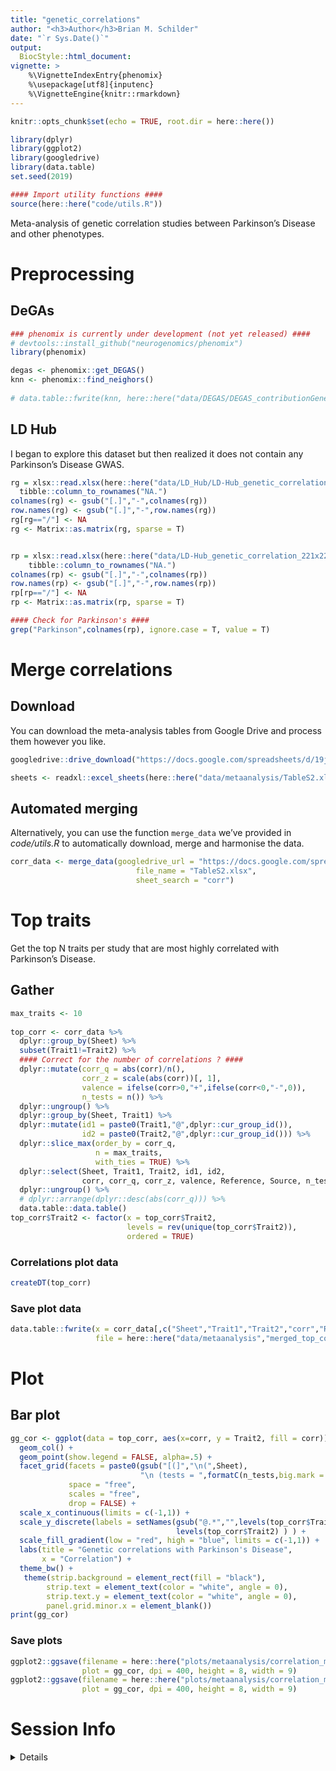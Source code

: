 ```yaml
---
title: "genetic_correlations"
author: "<h3>Author</h3>Brian M. Schilder"
date: "`r Sys.Date()`"
output:
  BiocStyle::html_document:
vignette: >
    %\VignetteIndexEntry{phenomix} 
    %\usepackage[utf8]{inputenc}
    %\VignetteEngine{knitr::rmarkdown}
---
```


```r
knitr::opts_chunk$set(echo = TRUE, root.dir = here::here())

library(dplyr)
library(ggplot2)
library(googledrive)
library(data.table)
set.seed(2019)

#### Import utility functions ####
source(here::here("code/utils.R"))
```


Meta-analysis of genetic correlation studies between Parkinson's Disease and other phenotypes.

# Preprocessing

## DeGAs

```r
### phenomix is currently under development (not yet released) ####
# devtools::install_github("neurogenomics/phenomix")
library(phenomix)

degas <- phenomix::get_DEGAS()
knn <- phenomix::find_neighors()
 
# data.table::fwrite(knn, here::here("data/DEGAS/DEGAS_contributionGene_corr.csv"))
```

## LD Hub 

I began to explore this dataset but then realized it does not contain any Parkinson's Disease GWAS.

```r
rg = xlsx::read.xlsx(here::here("data/LD_Hub/LD-Hub_genetic_correlation_221x221_no_ENIGMA.xlsx"), sheetName = "rG") %>% 
  tibble::column_to_rownames("NA.")
colnames(rg) <- gsub("[.]","-",colnames(rg))
row.names(rg) <- gsub("[.]","-",row.names(rg))
rg[rg=="/"] <- NA 
rg <- Matrix::as.matrix(rg, sparse = T)


rp = xlsx::read.xlsx(here::here("data/LD-Hub_genetic_correlation_221x221_no_ENIGMA.xlsx"), sheetName = "rP")%>%
    tibble::column_to_rownames("NA.")
colnames(rp) <- gsub("[.]","-",colnames(rp))
row.names(rp) <- gsub("[.]","-",row.names(rp))
rp[rp=="/"] <- NA 
rp <- Matrix::as.matrix(rp, sparse = T)

#### Check for Parkinson's ####
grep("Parkinson",colnames(rp), ignore.case = T, value = T)
```



# Merge correlations

## Download 

You can download the meta-analysis tables from Google Drive and process them however you like.

```r
googledrive::drive_download("https://docs.google.com/spreadsheets/d/19jz9l2P7W2f1PWT9t3x0L8h6VQL021RdRI7D4FAOjX0/edit?usp=sharing#gid=1366974120", path = here::here("data/metaanalysis/TableS2.xlsx"), overwrite = TRUE)

sheets <- readxl::excel_sheets(here::here("data/metaanalysis/TableS2.xlsx")) 
```

## Automated merging 
 
Alternatively, you can use the function `merge_data` we've provided in 
*code/utils.R* to automatically download, merge and harmonise the data.

```r
corr_data <- merge_data(googledrive_url = "https://docs.google.com/spreadsheets/d/19jz9l2P7W2f1PWT9t3x0L8h6VQL021RdRI7D4FAOjX0/edit#gid=1366974120",
                            file_name = "TableS2.xlsx",
                            sheet_search = "corr")
```

# Top traits

Get the top N traits per study that are most highly correlated with Parkinson's Disease.

## Gather 

```r
max_traits <- 10
  
top_corr <- corr_data %>% 
  dplyr::group_by(Sheet) %>%
  subset(Trait1!=Trait2) %>%
  #### Correct for the number of correlations ? ####
  dplyr::mutate(corr_q = abs(corr)/n(),
                corr_z = scale(abs(corr))[, 1],
                valence = ifelse(corr>0,"+",ifelse(corr<0,"-",0)),
                n_tests = n()) %>%
  dplyr::ungroup() %>%
  dplyr::group_by(Sheet, Trait1) %>%
  dplyr::mutate(id1 = paste0(Trait1,"@",dplyr::cur_group_id()),
                id2 = paste0(Trait2,"@",dplyr::cur_group_id())) %>%
  dplyr::slice_max(order_by = corr_q,
                   n = max_traits, 
                   with_ties = TRUE) %>%
  dplyr::select(Sheet, Trait1, Trait2, id1, id2, 
                corr, corr_q, corr_z, valence, Reference, Source, n_tests) %>% 
  dplyr::ungroup() %>%
  # dplyr::arrange(dplyr::desc(abs(corr_q))) %>%
  data.table::data.table()
top_corr$Trait2 <- factor(x = top_corr$Trait2,
                          levels = rev(unique(top_corr$Trait2)),
                          ordered = TRUE)
```


### Correlations plot data

```r
createDT(top_corr)
```


### Save plot data

```r
data.table::fwrite(x = corr_data[,c("Sheet","Trait1","Trait2","corr","Reference","Source")],
                   file = here::here("data/metaanalysis","merged_top_corr.csv"))
```


# Plot

## Bar plot

```r
gg_cor <- ggplot(data = top_corr, aes(x=corr, y = Trait2, fill = corr)) +
  geom_col() +
  geom_point(show.legend = FALSE, alpha=.5) +
  facet_grid(facets = paste0(gsub("[(]","\n(",Sheet),
                             "\n (tests = ",formatC(n_tests,big.mark = ","),")") ~., 
             space = "free",
             scales = "free",
             drop = FALSE) +
  scale_x_continuous(limits = c(-1,1)) +
  scale_y_discrete(labels = setNames(gsub("@.*","",levels(top_corr$Trait2)),
                                     levels(top_corr$Trait2) ) ) +
  scale_fill_gradient(low = "red", high = "blue", limits = c(-1,1)) +
  labs(title = "Genetic correlations with Parkinson's Disease",
       x = "Correlation") + 
  theme_bw() +
   theme(strip.background = element_rect(fill = "black"), 
        strip.text = element_text(color = "white", angle = 0),
        strip.text.y = element_text(color = "white", angle = 0), 
        panel.grid.minor.x = element_blank())
print(gg_cor)
```

### Save plots

```r
ggplot2::ggsave(filename = here::here("plots/metaanalysis/correlation_metaanalysis.pdf"),
                plot = gg_cor, dpi = 400, height = 8, width = 9)
ggplot2::ggsave(filename = here::here("plots/metaanalysis/correlation_metaanalysis.png"),
                plot = gg_cor, dpi = 400, height = 8, width = 9)
```

# Session Info

<details> 

```r
utils::sessionInfo()
```

</details>

